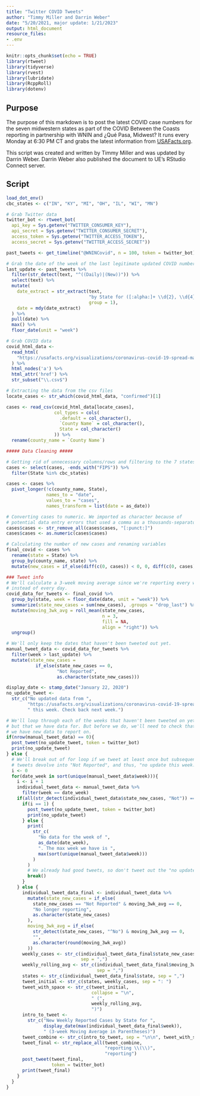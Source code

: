 ```yaml
---
title: "Twitter COVID Tweets"
author: "Timmy Miller and Darrin Weber"
date: "5/20/2021, major update: 1/21/2023"
output: html_document
resource_files:
- .env
---
```


```r
knitr::opts_chunk$set(echo = TRUE)
library(rtweet)
library(tidyverse)
library(rvest)
library(lubridate)
library(RcppRoll)
library(dotenv)
```


## Purpose

The purpose of this markdown is to post the latest COVID case numbers for the seven midwestern states as part of the COVID Between the Coasts reporting in partnership with WNIN and ¿Qué Pasa, Midwest? It runs every Monday at 6:30 PM CT and grabs the latest information from [USAFacts.org](https://usafacts.org/visualizations/coronavirus-covid-19-spread-map). 

This script was created and written by Timmy Miller and was updated by Darrin Weber. Darrin Weber also published the document to UE's RStudio Connect server. 

## Script

```r
load_dot_env()
cbc_states <- c("IN", "KY", "MI", "OH", "IL", "WI", "MN")

# Grab Twitter data
twitter_bot <- rtweet_bot(
  api_key = Sys.getenv("TWITTER_CONSUMER_KEY"),
  api_secret = Sys.getenv("TWITTER_CONSUMER_SECRET"),
  access_token = Sys.getenv("TWITTER_ACCESS_TOKEN"),
  access_secret = Sys.getenv("TWITTER_ACCESS_SECRET"))

past_tweets <- get_timeline("@WNINCovid", n = 100, token = twitter_bot)

# Grab the date of the week of the last legitimate updated COVID numbers
last_update <- past_tweets %>% 
  filter(str_detect(text, "^((Daily)|(New))")) %>% 
  select(text) %>% 
  mutate(
    date_extract = str_extract(text,
                               "by State for ([:alpha:]+ \\d{2}, \\d{4}) \\(",
                               group = 1),
    date = mdy(date_extract)
  ) %>% 
  pull(date) %>%
  max() %>%
  floor_date(unit = "week")

# Grab COVID data
covid_html_data <- 
  read_html(
    "https://usafacts.org/visualizations/coronavirus-covid-19-spread-map"
  ) %>% 
  html_nodes('a') %>%
  html_attr('href') %>% 
  str_subset("\\.csv$")

# Extracting the data from the csv files 
locate_cases <- str_which(covid_html_data, "confirmed")[1]

cases <- read_csv(covid_html_data[locate_cases],
                  col_types = cols(
                    .default = col_character(),
                    `County Name` = col_character(),
                    State = col_character()
                  )) %>% 
  rename(county_name = `County Name`)

##### Data Cleaning #####

# Getting rid of unnecessary columns/rows and filtering to the 7 states we want
cases <- select(cases, -ends_with("FIPS")) %>% 
  filter(State %in% cbc_states)

cases <- cases %>% 
  pivot_longer(!c(county_name, State), 
               names_to = "date", 
               values_to = "cases", 
               names_transform = list(date = as_date))

# Converting cases to numeric. We imported as character because of 
# potential data entry errors that used a comma as a thousands-separator.
cases$cases <- str_remove_all(cases$cases, "[:punct:]")
cases$cases <- as.numeric(cases$cases)

# Calculating the number of new cases and renaming variables 
final_covid <- cases %>% 
  rename(state = State) %>% 
  group_by(county_name, state) %>% 
  mutate(new_cases = if_else(diff(c(0, cases)) < 0, 0, diff(c(0, cases))))

### Tweet info
# We'll calculate a 3-week moving average since we're reporting every week now
# instead of every day.
covid_data_for_tweets <- final_covid %>% 
  group_by(state, week = floor_date(date, unit = "week")) %>% 
  summarize(state_new_cases = sum(new_cases), .groups = "drop_last") %>%
  mutate(moving_3wk_avg = roll_mean(state_new_cases,
                                    n = 3,
                                    fill = NA,
                                    align = "right")) %>% 
  ungroup()

# We'll only keep the dates that haven't been tweeted out yet.
manual_tweet_data <- covid_data_for_tweets %>% 
  filter(week > last_update) %>% 
  mutate(state_new_cases = 
           if_else(state_new_cases == 0,
                   "Not Reported",
                   as.character(state_new_cases)))

display_date <- stamp_date("January 22, 2020")
no_update_tweet <- 
  str_c("No updated data from ",
        "https://usafacts.org/visualizations/coronavirus-covid-19-spread-map", 
        " this week. Check back next week.")

# We'll loop through each of the weeks that haven't been tweeted on yet,
# but that we have data for. But before we do, we'll need to check that
# we have new data to report on.
if(nrow(manual_tweet_data) == 0){
  post_tweet(no_update_tweet, token = twitter_bot)
  print(no_update_tweet)
} else {
  # We'll break out of for loop if we tweet at least once but subsequent
  # tweets devolve into "Not Reported", and thus, "no update this week."
  i <- 0 
  for(date_week in sort(unique(manual_tweet_data$week))){
    i <- i + 1
    individual_tweet_data <- manual_tweet_data %>% 
      filter(week == date_week)
    if(all(str_detect(individual_tweet_data$state_new_cases, "Not")) == TRUE) {
      if(i == 1) {
        post_tweet(no_update_tweet, token = twitter_bot)
        print(no_update_tweet)
      } else {
        print(
          str_c(
            "No data for the week of ", 
            as_date(date_week),
            ". The max week we have is ",
            max(sort(unique(manual_tweet_data$week)))
          )
        )
        # We already had good tweets, so don't tweet out the "no update" tweet.
        break() 
      }
    } else {
      individual_tweet_data_final <- individual_tweet_data %>% 
        mutate(state_new_cases = if_else(
          state_new_cases == "Not Reported" & moving_3wk_avg == 0,
          "No longer reporting",
          as.character(state_new_cases)
        ),
        moving_3wk_avg = if_else(
          str_detect(state_new_cases, "^No") & moving_3wk_avg == 0,
          "",
          as.character(round(moving_3wk_avg))
        ))
      weekly_cases <- str_c(individual_tweet_data_final$state_new_cases, 
                            sep = ",")
      weekly_rolling_avg <- str_c(individual_tweet_data_final$moving_3wk_avg,
                                  sep = ",")
      states <- str_c(individual_tweet_data_final$state, sep = ",")
      tweet_initial <- str_c(states, weekly_cases, sep = ": ")
      tweet_with_space <- str_c(tweet_initial,
                                collapse = "\n",
                                " (",
                                weekly_rolling_avg,
                                ")")
      intro_to_tweet <- 
        str_c("New Weekly Reported Cases by State for ",
              display_date(max(individual_tweet_data_final$week)),
              " (3-week Moving Average in Parentheses)")
      tweet_combine <- str_c(intro_to_tweet, sep = "\n\n", tweet_with_space)
      tweet_final <- str_replace_all(tweet_combine, 
                                     "reporting \\(\\)", 
                                     "reporting")
      post_tweet(tweet_final,
                 token = twitter_bot)
      print(tweet_final)
    }
  }
}
```


